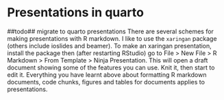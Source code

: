 # Presentations in quarto


\##todo## migrate to quarto presentations
There are several schemes for making presentations with R markdown.
I like to use the `xaringan` package (others include ioslides and beamer).
To make an xaringan presentation, install the package then (after restarting RStudio) go to File > New File > R Markdown > From Template > Ninja Presentation.
This will open a draft document showing some of the features you can use.
Knit it, then start to edit it.
Everything you have learnt above about formatting R markdown documents, code chunks, figures and tables for documents applies to presentations.



